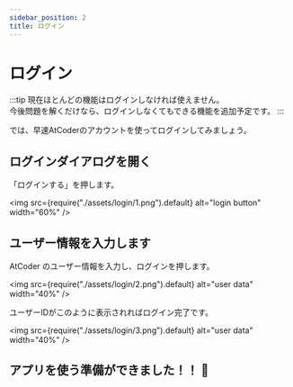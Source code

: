 ```yaml
---
sidebar_position: 2
title: ログイン
---
```


# ログイン

:::tip
現在ほとんどの機能はログインしなければ使えません。  
今後問題を解くだけなら、ログインしなくてもできる機能を追加予定です。
:::

では、早速AtCoderのアカウントを使ってログインしてみましょう。

## ログインダイアログを開く

「ログインする」を押します。

<img
  src={require("./assets/login/1.png").default}
  alt="login button"
  width="60%"
/>
<br />

## ユーザー情報を入力します

AtCoder のユーザー情報を入力し、ログインを押します。

<img
  src={require("./assets/login/2.png").default}
  alt="user data"
  width="40%"
/>

ユーザーIDがこのように表示されればログイン完了です。

<img
  src={require("./assets/login/3.png").default}
  alt="user data"
  width="40%"
/>

## アプリを使う準備ができました！！ 🎉
